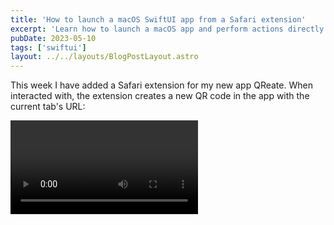 ```yaml
---
title: 'How to launch a macOS SwiftUI app from a Safari extension'
excerpt: 'Learn how to launch a macOS app and perform actions directly from Safari using an extension.'
pubDate: 2023-05-10
tags: ['swiftui']
layout: ../../layouts/BlogPostLayout.astro
---
```



This week I have added a Safari extension for my new app QReate. When interacted with, the extension creates a new QR code in the app with the current tab's URL:

<Video name="qreate-safari-extension-demo.mp4" />

In this article, I will explain how the extension **retrieves the current tab's URL**, **how it launches the app with the URL as a query parameter** and **how the app handles this event**.

## Creating a Safari extension

First, we can create a Safari extension for an existing macOS app in Xcode by going to File > New > Target and selecting 'Safari Extension' from the list of templates:

![Xcode template for a Safari extension](/assets/posts/how-to-launch-an-app-from-a-safari-extension/extension-template.webp)

### Setting things up

The template creates a new target in our project that gets us most of the way there but there are still a few things we need to change and remove to make it work for this specific use case:

- The extension does not show any UI to the user when interacted with. For this reason, we can remove the default `ViewController` and the associated storyboard.
- Additionally, we are not going to execute any Javascript code so we can remove the `script.js` file from the Resources folder. We need to keep the 'ToolbarItemIcon' file in that folder (and replace it with our custom icon) as it is used to display the extension's icon in the toolbar.
- We need to give the extension a meaningful description that will be displayed to the user in the extensions section on Safari's preferences screen. We can do this by editing the `NSHumanReadableDescription` field under `NSExtension` in the target's `Info.plist` file.
- The extension needs to be able to access the current tab's URL and it hence requires a special set of permissions. We need to change the `Level` field under `SFSafariWebsiteAccess` to `All` to be able to query information about the current tab, such as its URL or title.

### A note on debugging

There are two separate ways to debug a Safari app extension:

1. By launching the app target directly.
2. By launching the extension target and selecting Safari as its host application.

You must know that in both cases you will need to 'Allow Unsigned Extensions' in Safari's Develop menu:

![Allowing unsigned extensions for local debugging from Safari's Develop menu](/assets/posts/how-to-launch-an-app-from-a-safari-extension/allow-unsigned.webp)

Once you do this, you can enable the extension in Safari's preferences and start testing your code:

![Enabling extensions from Safari's preferences](/assets/posts/how-to-launch-an-app-from-a-safari-extension/enable-extension.webp)

### Launching the app

The Safari App Extension template we used earlier created a subclass of `SFSafariExtensionHandler`.

We can use this class to handle extension-related events. For example, we can get notified whenever the user clicks on the extension's toolbar item by overriding the `toolbarItemClicked(in:)` method in the subclass:

```swift:SafariExtensionHandler.swift
import SafariServices

class SafariExtensionHandler: SFSafariExtensionHandler {
    override func toolbarItemClicked(in window: SFSafariWindow) {
        window.getActiveTab { (tab) in
            tab?.getActivePage(completionHandler: { (page) in
                page?.getPropertiesWithCompletionHandler( { (properties) in
                    if let url = properties?.url {
                        NSWorkspace.shared.open(URL(string: "qreate:new?content=\(url.absoluteString)")!)
                    }
                })
            })
        }
    }
}
```

In the method above, the extension retrieves the current tab from the Safari window, followed by the current page in the tab and finally the URL of said page.

Once the URL is retrieved, the extension launches the app by opening a URL with a custom scheme (which we'll set up later on in the article) and feeding it the tab's URL as a query parameter named `content`.

### Turning extension off when no URL is available

The extension should only be enabled when the user is on a page with a valid URL.

We can disable the extension's toolbar item by overriding the `validateToolbarItem(in:validationHandler:)` method in the `SafariExtensionHandler` class and only returning `true` when the current page has a valid URL:

```swift:SafariExtensionHandler.swift
import SafariServices

class SafariExtensionHandler: SFSafariExtensionHandler {
     override func validateToolbarItem(in window: SFSafariWindow, validationHandler: @escaping ((Bool, String) -> Void)) {
         window.getActiveTab { (tab) in
             tab?.getActivePage(completionHandler: { (page) in
                 page?.getPropertiesWithCompletionHandler( { (properties) in
                     validationHandler(properties?.url != nil, "")
                 })
             })
         }
     }
}
```

## Handling the deep link in the app

Now that the extension can retrieve the current URL and open a deep link with a custom scheme ("qreate:"), we can make the app listen for deep links with that specific scheme and handle them in just two simple steps:

1. **Register** the custom scheme as a URL type in the app's target.
2. **Listen** for deep links from a `View`.

### Registering a URL type

The first step to handling a deep link in the app is to add a URL type to the macOS app's target in Xcode. We need to make sure that the URL scheme we define in the app's target matches the one we've used in the extension.

A new URL type can be registered by going to the target's 'Info' tab in Xcode and adding a new entry in the 'URL Types' section:

![Registering a URL type for a target in Xcode](/assets/posts/how-to-launch-an-app-from-a-safari-extension/url-type.webp)

Registering the URL type will cause the OS to open the app instead of a browser whenever a URL with the specified scheme is opened.

### Listening for deep links

If you're using SwiftUI's app lifecycle, handling a deep link is as simple as adding a `.onOpenURL` modifier to the View that should handle said deep link:

```swift:QRCodeList.swift
List(viewModel.qrCodes, id: \.id, selection: Binding<UUID?>(get: { viewModel.selectedQRCode }, set: viewModel.listItemTapped(_:))) { qrCode in
    // ...
}
.onOpenURL { url in
    let components = URLComponents(url: url, resolvingAgainstBaseURL: false)
    if let content = components?.queryItems?.first(where: { $0.name == "content" })?.value,
        let url = URL(string: content) {
        viewModel.handleDeepLink(url)
    }
}
```

The `onOpenURL` view modifier above retrieves the URL components from the deep link, finds the content query parameter and then calls a method in the view model with the retrieved URL which ultimately creates a new QR code.
